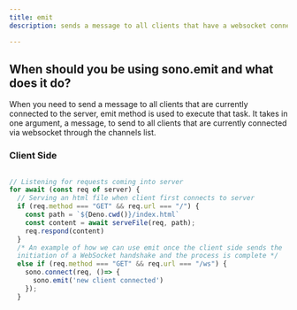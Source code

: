 ```yaml
---
title: emit
description: sends a message to all clients that have a websocket connection to server

---
```


## When should you be using sono.emit and what does it do?

When you need to send a message to all clients that are currently connected to the server, emit method is used to execute that task. It takes in one argument, a message, to send to all clients that are currently connected via websocket through the channels list.


### Client Side
```ts lineNumbers=true 

// Listening for requests coming into server
for await (const req of server) {
  // Serving an html file when client first connects to server
  if (req.method === "GET" && req.url === "/") {
    const path = `${Deno.cwd()}/index.html`
    const content = await serveFile(req, path);
    req.respond(content)
  }
  /* An example of how we can use emit once the client side sends the 
  initiation of a WebSocket handshake and the process is complete */
  else if (req.method === "GET" && req.url === "/ws") {
    sono.connect(req, ()=> {
      sono.emit('new client connected')
    });
  }

```